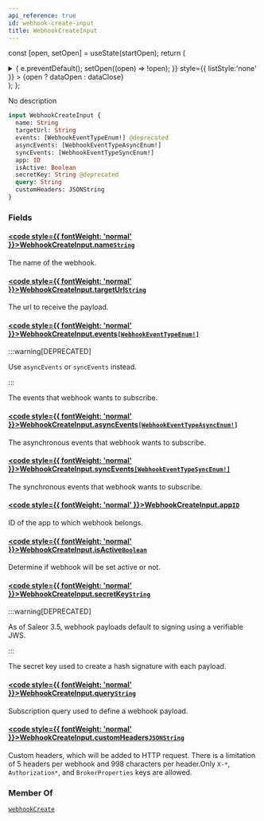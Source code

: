 ```yaml
---
api_reference: true
id: webhook-create-input
title: WebhookCreateInput
---
```






const [open, setOpen] = useState(startOpen);
return (
<details {...(open ? { open: true } : {})} className="details" style={{ border:'none', boxShadow:'none', background:'var(--ifm-background-color)' }}>
<summary
onClick={(e) => {
e.preventDefault();
setOpen((open) => !open);
}}
style={{ listStyle:'none' }} >
{open ? dataOpen : dataClose}
</summary>
{open && children}
</details>
);
};

No description

```graphql
input WebhookCreateInput {
  name: String
  targetUrl: String
  events: [WebhookEventTypeEnum!] @deprecated
  asyncEvents: [WebhookEventTypeAsyncEnum!]
  syncEvents: [WebhookEventTypeSyncEnum!]
  app: ID
  isActive: Boolean
  secretKey: String @deprecated
  query: String
  customHeaders: JSONString
}
```

### Fields

#### [<code style={{ fontWeight: 'normal' }}>WebhookCreateInput.<b>name</b></code>](#)<Bullet />[`String`](../../../api-reference/miscellaneous/scalars/string.mdx) <Badge class="badge badge--secondary" text="scalar"/> <Badge class="badge badge--secondary" text="miscellaneous"/>

The name of the webhook.

#### [<code style={{ fontWeight: 'normal' }}>WebhookCreateInput.<b>targetUrl</b></code>](#)<Bullet />[`String`](../../../api-reference/miscellaneous/scalars/string.mdx) <Badge class="badge badge--secondary" text="scalar"/> <Badge class="badge badge--secondary" text="miscellaneous"/>

The url to receive the payload.

#### [<code style={{ fontWeight: 'normal' }}>WebhookCreateInput.<b>events</b></code>](#)<Bullet />[`[WebhookEventTypeEnum!]`](../../../api-reference/webhooks/enums/webhook-event-type-enum.mdx) <Badge class="badge badge--deprecated badge--secondary" text="deprecated"/> <Badge class="badge badge--secondary" text="list"/> <Badge class="badge badge--secondary" text="enum"/> <Badge class="badge badge--secondary" text="webhooks"/>

:::warning[DEPRECATED]

Use `asyncEvents` or `syncEvents` instead.

:::

The events that webhook wants to subscribe.

#### [<code style={{ fontWeight: 'normal' }}>WebhookCreateInput.<b>asyncEvents</b></code>](#)<Bullet />[`[WebhookEventTypeAsyncEnum!]`](../../../api-reference/webhooks/enums/webhook-event-type-async-enum.mdx) <Badge class="badge badge--secondary" text="list"/> <Badge class="badge badge--secondary" text="enum"/> <Badge class="badge badge--secondary" text="webhooks"/>

The asynchronous events that webhook wants to subscribe.

#### [<code style={{ fontWeight: 'normal' }}>WebhookCreateInput.<b>syncEvents</b></code>](#)<Bullet />[`[WebhookEventTypeSyncEnum!]`](../../../api-reference/webhooks/enums/webhook-event-type-sync-enum.mdx) <Badge class="badge badge--secondary" text="list"/> <Badge class="badge badge--secondary" text="enum"/> <Badge class="badge badge--secondary" text="webhooks"/>

The synchronous events that webhook wants to subscribe.

#### [<code style={{ fontWeight: 'normal' }}>WebhookCreateInput.<b>app</b></code>](#)<Bullet />[`ID`](../../../api-reference/miscellaneous/scalars/id.mdx) <Badge class="badge badge--secondary" text="scalar"/> <Badge class="badge badge--secondary" text="miscellaneous"/>

ID of the app to which webhook belongs.

#### [<code style={{ fontWeight: 'normal' }}>WebhookCreateInput.<b>isActive</b></code>](#)<Bullet />[`Boolean`](../../../api-reference/miscellaneous/scalars/boolean.mdx) <Badge class="badge badge--secondary" text="scalar"/> <Badge class="badge badge--secondary" text="miscellaneous"/>

Determine if webhook will be set active or not.

#### [<code style={{ fontWeight: 'normal' }}>WebhookCreateInput.<b>secretKey</b></code>](#)<Bullet />[`String`](../../../api-reference/miscellaneous/scalars/string.mdx) <Badge class="badge badge--deprecated badge--secondary" text="deprecated"/> <Badge class="badge badge--secondary" text="scalar"/> <Badge class="badge badge--secondary" text="miscellaneous"/>

:::warning[DEPRECATED]

As of Saleor 3.5, webhook payloads default to signing using a verifiable JWS.

:::

The secret key used to create a hash signature with each payload.

#### [<code style={{ fontWeight: 'normal' }}>WebhookCreateInput.<b>query</b></code>](#)<Bullet />[`String`](../../../api-reference/miscellaneous/scalars/string.mdx) <Badge class="badge badge--secondary" text="scalar"/> <Badge class="badge badge--secondary" text="miscellaneous"/>

Subscription query used to define a webhook payload.

#### [<code style={{ fontWeight: 'normal' }}>WebhookCreateInput.<b>customHeaders</b></code>](#)<Bullet />[`JSONString`](../../../api-reference/miscellaneous/scalars/jsonstring.mdx) <Badge class="badge badge--secondary" text="scalar"/> <Badge class="badge badge--secondary" text="miscellaneous"/>

Custom headers, which will be added to HTTP request. There is a limitation of 5 headers per webhook and 998 characters per header.Only `X-*`, `Authorization*`, and `BrokerProperties` keys are allowed.

### Member Of

[`webhookCreate`](../../../api-reference/webhooks/mutations/webhook-create.mdx) <Badge class="badge badge--secondary" text="mutation"/>

